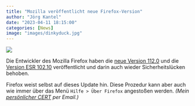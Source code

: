 ```yaml
---
title: "Mozilla veröffentlicht neue Firefox-Version"
author: "Jörg Kantel"
date: "2023-04-11 18:15:00"
categories: [News]
image: "images/dinkyduck.jpg"
---
```


[![](images/dinkyduck-b.jpg)](https://dyn1.heritagestatic.com/lf?set=path%5B2%2F4%2F1%2F7%2F9%2F24179085%5D%2Csizedata%5B850x600%5D&call=url%5Bfile%3Aproduct.chain%5D)

Die Entwickler des Mozilla Firefox haben die [neue Version 112.0](https://www.mozilla.org/en-US/firefox/112.0/releasenotes/) und die [Version ESR 102.10](https://www.mozilla.org/en-US/firefox/102.10.0/releasenotes/) veröffentlicht und darin auch wieder Sicherheitslücken behoben.

Firefox weist selbst auf dieses Update hin. Diese Prozedur kann aber auch wie immer über das Menü `Hilfe > Über Firefox` angestoßen werden. *(Mein [persönlicher CERT](http://www.gwdg.de/~mreiman1/) per Email.)*